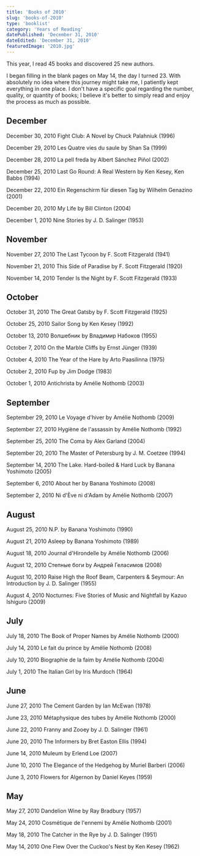 ```yaml
---
title: 'Books of 2010'
slug: 'books-of-2010'
type: 'booklist'
category: 'Years of Reading'
datePublished: 'December 31, 2010'
dateEdited: 'December 31, 2010'
featuredImage: '2010.jpg'
---
```


This year, I read 45 books and discovered 25 new authors.

I began filling in the blank pages on May 14, the day I turned 23. With
absolutely no idea where this journey might take me, I patiently kept everything
in one place. I don't have a specific goal regarding the number, quality, or
quantity of books; I believe it's better to simply read and enjoy the process as
much as possible.

## December

December 30, 2010 Fight Club: A Novel by Chuck Palahniuk (1996)

December 29, 2010 Les Quatre vies du saule by Shan Sa (1999)

December 28, 2010 La pell freda by Albert Sánchez Piñol (2002)

December 25, 2010 Last Go Round: A Real Western by Ken Kesey, Ken Babbs (1994)

December 22, 2010 Ein Regenschirm für diesen Tag by Wilhelm Genazino (2001)

December 20, 2010 My Life by Bill Clinton (2004)

December 1, 2010 Nine Stories by J. D. Salinger (1953)

## November

November 27, 2010 The Last Tycoon by F. Scott Fitzgerald (1941)

November 21, 2010 This Side of Paradise by F. Scott Fitzgerald (1920)

November 14, 2010 Tender Is the Night by F. Scott Fitzgerald (1933)

## October

October 31, 2010 The Great Gatsby by F. Scott Fitzgerald (1925)

October 25, 2010 Sailor Song by Ken Kesey (1992)

October 13, 2010 Волшебник by Владимир Набоков (1955)

October 7, 2010 On the Marble Cliffs by Ernst Jünger (1939)

October 4, 2010 The Year of the Hare by Arto Paasilinna (1975)

October 2, 2010 Fup by Jim Dodge (1983)

October 1, 2010 Antichrista by Amélie Nothomb (2003)

## September

September 29, 2010 Le Voyage d'hiver by Amélie Nothomb (2009)

September 27, 2010 Hygiène de l'assassin by Amélie Nothomb (1992)

September 25, 2010 The Coma by Alex Garland (2004)

September 20, 2010 The Master of Petersburg by J. M. Coetzee (1994)

September 14, 2010 The Lake. Hard-boiled & Hard Luck by Banana Yoshimoto (2005)

September 6, 2010 About her by Banana Yoshimoto (2008)

September 2, 2010 Ni d'Ève ni d'Adam by Amélie Nothomb (2007)

## August

August 25, 2010 N.P. by Banana Yoshimoto (1990)

August 21, 2010 Asleep by Banana Yoshimoto (1989)

August 18, 2010 Journal d'Hirondelle by Amélie Nothomb (2006)

August 12, 2010 Степные боги by Андрей Геласимов (2008)

August 10, 2010 Raise High the Roof Beam, Carpenters & Seymour: An Introduction
by J. D. Salinger (1955)

August 4, 2010 Nocturnes: Five Stories of Music and Nightfall by Kazuo Ishiguro
(2009)

## July

July 18, 2010 The Book of Proper Names by Amélie Nothomb (2000)

July 14, 2010 Le fait du prince by Amélie Nothomb (2008)

July 10, 2010 Biographie de la faim by Amélie Nothomb (2004)

July 1, 2010 The Italian Girl by Iris Murdoch (1964)

## June

June 27, 2010 The Cement Garden by Ian McEwan (1978)

June 23, 2010 Métaphysique des tubes by Amélie Nothomb (2000)

June 22, 2010 Franny and Zooey by J. D. Salinger (1961)

June 20, 2010 The Informers by Bret Easton Ellis (1994)

June 14, 2010 Muleum by Erlend Loe (2007)

June 10, 2010 The Elegance of the Hedgehog by Muriel Barberi (2006)

June 3, 2010 Flowers for Algernon by Daniel Keyes (1959)

## May

May 27, 2010 Dandelion Wine by Ray Bradbury (1957)

May 24, 2010 Cosmétique de l'ennemi by Amélie Nothomb (2001)

May 18, 2010 The Catcher in the Rye by J. D. Salinger (1951)

May 14, 2010 One Flew Over the Cuckoo's Nest by Ken Kesey (1962)
